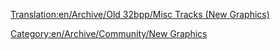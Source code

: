 [[Translation:en/Archive/Old 32bpp/Misc Tracks (New Graphics)]]
[[Category:en/Archive/Community/New Graphics]]